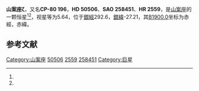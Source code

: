 {{Starbox begin
| name = 山案座ζ
}}
{{Starbox observe
| epoch = [[J2000.0|J2000.0]]
| constell = [[山案座|山案座]]<ref name=SIMBAD>{{cite web
 | url=http://simbad.u-strasbg.fr/simbad/sim-id?Ident=HR+2559
 | title=Pulsating variable Star
 | publisher=Centre de Données astronomiques de Strasbourg
 | work=SIMBAD
 | accessdate=2012-07-13
 | archive-date=2021-09-16
 | archive-url=https://web.archive.org/web/20210916192131/http://simbad.u-strasbg.fr/simbad/sim-id?Ident=HR+2559
 }}</ref><ref name=DATA>{{cite web
 | url=http://vizier.u-strasbg.fr/viz-bin/VizieR-5?-out.add=.&-source=5050&-corr=PK=HR&-out.max=9999&HR=2559
 | title=VizieR Detailed Page
 | accessdate=2012-07-13
 | archive-date=2016-03-05
 | archive-url=https://web.archive.org/web/20160305004639/http://vizier.u-strasbg.fr/viz-bin/VizieR-5?-out.add=.&-source=5050&-corr=PK=HR&-out.max=9999&HR=2559
 | dead-url=no
 }}</ref>
| 星官 = 
| ra = {{RA|6|40|2.7}}<ref name=SIMBAD /><ref name=DATA />
| dec = {{DEC|-80|48|49}}<ref name=SIMBAD /><ref name=DATA />
| appmag_v = 5.64<ref name=SIMBAD /><ref name=DATA />
}}
{{Starbox character
| class = A5III<ref name=SIMBAD /><ref name=DATA />
| b-v = 0.2<ref name=SIMBAD /><ref name=DATA />
| u-b = 0.15<ref name=SIMBAD /><ref name=DATA />
| r-i = <ref name=SIMBAD /><ref name=DATA />
| variable = 
}}
{{Starbox astrometry
| radial_v = 0.15
| prop_mo_ra = 7
| parallax = 
| p_error = 
}}
{{Starbox catalog
| names =CP-80 196，[[SAO星表|SAO]] 258451，[[HD星表|HD]] 50506，[[HR星表|HR]] 2559}}
{{Starbox reference |Simbad=HR+2559}}
{{Starbox end}}

'''山案座ζ'''，又名'''CP-80 196'''，'''HD 50506'''、'''SAO 258451'''、'''HR 2559'''，是[[山案座|山案座]]的一颗恒星<ref name=SIMBAD /><ref name=DATA />，视星等为5.64，位于[[銀道座標系|銀經]]292.6，[[銀道座標系|銀緯]]-27.21，其[[B1900.0|B1900.0]]坐标为赤經{{RA|6|48|22.5}}，赤緯{{DEC|-80|-27.21|30}}。

== 参考文献 ==
{{reflist}}

{{star-stub}}

{{山案座恒星}}
[[Category:山案座|Category:山案座]]
[[Category:HD和HDE天體|50506]]
[[Category:HR天體|2559]]
[[Category:SAO天體|258451]]
[[Category:巨星|Category:巨星]]